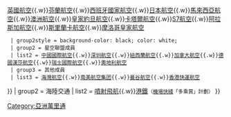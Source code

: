 {{Navbox
| name   = 亞洲萬里通運輸夥伴
| title  = [[File:AsiaMiles logo (no text).svg|15px]] {{colored link|black|亞洲萬里通}}運輸夥伴
| titlestyle = background-color:#facf00;
| groupstyle = vertical-align:middle; background-color:#facf00;
| group1 = 航空公司
| list1  = {{navbox subgroup
  | group1style = background-color: #120C80; color: white;
  | group1 = {{colored link|white|寰宇一家}}成員
  | list1 = [[國泰航空]]{{.w}}[[美國航空]]{{.w}}[[英國航空]]{{.w}}[[芬蘭航空]]{{.w}}[[西班牙國家航空]]{{.w}}[[日本航空]]{{.w}}[[馬來西亞航空]]{{.w}}[[澳洲航空]]{{.w}}[[皇家約旦航空]]{{.w}}[[卡塔尔航空|卡塔爾航空]]{{.w}}[[S7航空]]{{.w}}[[阿拉斯加航空]]{{.w}}[[斯里蘭卡航空]]{{.w}}[[摩洛哥皇家航空]]
  | group2style = background-color: black; color: white;
  | group2 = 星空聯盟成員
  | list2 = [[中國國際航空]]{{.w}}[[深圳航空]]{{.w}}[[紐西蘭航空]]{{.w}}[[加拿大航空]]{{.w}}[[德國漢莎航空]]{{.w}}[[瑞士國際航空]]{{.w}}[[奧地利航空]]
  | group3 = 其他成員
  | list3 = [[海灣航空]]{{.w}}[[南美航空集团]]{{.w}}[[曼谷航空]]{{.w}}[[香港快運航空]]
}}
| group2 = 海陸交通
| list2  = [[噴射飛航]]{{.w}}[[港鐵]]<small>（[[機場快綫 (港鐵)|機場快綫]]「多乘賞」計劃）</small>
}}
[[Category:亞洲萬里通]]